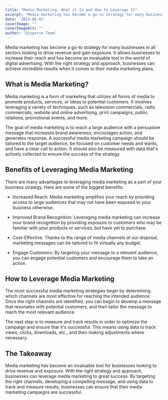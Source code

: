 ```yaml
---
title: "Media Marketing: What it Is and How to Leverage It"
excerpt: "Media marketing has become a go-to strategy for many businesses in all sectors looking to drive revenue and gain exposure. It allows businesses to increase their reach..."
date: '2023-06-02'
coverImage: ""  
coverImageAlt: ""
author: "Disperse Team"
---
```


Media marketing has become a go-to strategy for many businesses in all sectors looking to drive revenue and gain exposure. It allows businesses to increase their reach and has become an invaluable tool in the world of digital advertising. With the right strategy and approach, businesses can achieve incredible results when it comes to their media marketing plans. 

## What is Media Marketing? 

Media marketing is a form of marketing that utilizes all forms of media to promote products, services, or ideas to potential customers. It involves leveraging a variety of techniques, such as television commercials, radio commercials, website and online advertising, print campaigns, public relations, promotional events, and more. 

The goal of media marketing is to reach a large audience with a persuasive message that increases brand awareness, encourages action, and generates response. A successful media marketing campaign should be tailored to the target audience, be focused on customer needs and wants, and have a clear call to action. It should also be measured with data that's actively collected to ensure the success of the strategy. 

## Benefits of Leveraging Media Marketing 

There are many advantages to leveraging media marketing as a part of your business strategy. Here are some of the biggest benefits:   

- Increased Reach: Media marketing amplifies your reach by providing access to large audiences that may not have been exposed to your business otherwise. 

- Improved Brand Recognition: Leveraging media marketing can increase your brand recognition by providing exposure to customers who may be familiar with your products or services, but have yet to purchase. 

- Cost-Effective: Thanks to the range of media channels at our disposal, marketing messages can be tailored to fit virtually any budget.

- Engage Customers: By targeting your message to a relevant audience, you can engage potential customers and encourage them to take an action.

## How to Leverage Media Marketing

The most successful media marketing strategies begin by determining which channels are most effective for reaching the intended audience. Once the right channels are identified, you can begin to develop a message that resonates with potential customers, and then tailor the message to reach the most relevant audience. 

The next step is to measure and track results in order to optimize the campaign and ensure that it's successful. This means using data to track views, clicks, downloads, etc., and then making adjustments where necessary. 

## The Takeaway

Media marketing has become an invaluable tool for businesses looking to drive revenue and exposure. With the right strategy and approach, businesses can leverage media marketing to great success. By targeting the right channels, developing a compelling message, and using data to track and measure results, businesses can ensure that their media marketing campaigns are successful.
